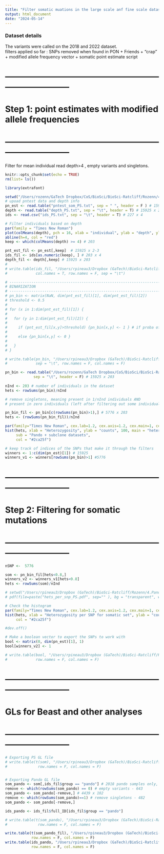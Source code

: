 ```yaml
---
title: "Filter somatic muations in the large scale anf fine scale datasets"
output: html_document
date: "2024-05-14"
---
```


### Dataset details

The variants were called on the 2018 and 2022 dataset. <br />
filters applied so far : SNPs removed when found in PON + Friends + "crap" + modified allele frequency vector + somatic point estimate script

# -----------------------------------------------------------------------------
# Step 1: point estimates with modified allele frequencies
# -----------------------------------------------------------------------------

Filter for mean individual read depth>4 , empty variants and singletons. 

```r
knitr::opts_chunk$set(echo = TRUE)
rm(list= ls())

library(extrafont)

setwd("/Users/rozenn/GaTech Dropbox/CoS/BioSci/BioSci-Ratcliff/Rozenn/4.PandoProject/17-analyses/2_PS/data")
# upoad pntest data and depth info
pn_est <- read.table("pntest_som_PS.txt", sep = " ", header = F ) # 15925 x 227
depth <- read.table("depth_PS.txt", sep = "\t", header = T) # 15925 x 227
ids <- read.csv("ids_PS.txt", sep = "\t", header = T) # 227 x 4

# Filter individuals based on depth
par(family = "Times New Roman")
plot(colMeans(depth), pch = 16, xlab = "individual", ylab = "depth", ylim = c(0,80)) # Mean depth per sample
abline(h=4, col = "red")
keep <- which(colMeans(depth) >= 4) # 203

pnt_est_fil <- pn_est[,keep]  # 15925 x 2-3
ids_fil <- ids[as.numeric(keep), ] # 203 x 4
depth_fil <- depth[,keep] # 15925 x 203
# 
# write.table(ids_fil, "/Users/rpineau3/Dropbox (GaTech)/BioSci-Ratcliff/Rozenn/4.PandoProject/17-analyses/3_spatial_structure/data/ids_PS_sup4.txt",
#             col.names = T, row.names = F, sep = "\t")

# -----------------------------------------------------------------------------
# BINARIZATION
# -----------------------------------------------------------------------------
# pn_bin <- matrix(NaN, dim(pnt_est_fil)[1], dim(pnt_est_fil)[2])
# threshold <- 0.5
# 
# for (x in 1:dim(pnt_est_fil)[1]) {
#   
#   for (y in 1:dim(pnt_est_fil)[2]) {
#     
#     if (pnt_est_fil[x,y]>threshold) {pn_bin[x,y] <- 1 } # if proba of being heteroZ > threshold, label with 1
#     
#     else {pn_bin[x,y] <- 0 }
#     
#   }
# }

# write.table(pn_bin, "/Users/rpineau3/Dropbox (GaTech)/BioSci-Ratcliff/Rozenn/4.PandoProject/17-analyses/2_PS/data/pnbin_PS.txt", 
#             sep = "\t", row.names = F, col.names = F)

pn_bin <- read.table("/Users/rozenn/GaTech Dropbox/CoS/BioSci/BioSci-Ratcliff/Rozenn/4.PandoProject/17-analyses/2_PS/data/pnbin_PS.txt", 
             sep = "\t", header = F) # 15925 x 203
  
nInd <- 203 # number of individuals in the dataset
hets <- rowSums(pn_bin)/nInd

# remove singletons, meaning present in 1/nInd individuals AND
# present in zero individuals (left after filtering out some individuals, maybe)

pn_bin_fil <- pn_bin[c(rowSums(pn_bin)>1),] # 5776 x 203
hets <- (rowSums(pn_bin_fil))/nInd

par(family="Times New Roman", cex.lab=1.2, cex.axis=1.2, cex.main=1, cex.sub=1)
hist(hets, xlab = "Heterozygosity", ylab = "counts", 100, main = "heterozygosity per SNP, after removing singletons",
     sub = "Pando + subclone datasets",
     col = "#2ca25f")

# keep track of indices of the SNPs that make it through the filters
winners <- 1:c(dim(pn_est)[1]) # 15925
winners_v1 <- winners[rowSums(pn_bin)>1] #5776

```



# -----------------------------------------------------------------------------
# Step 2: Filtering for somatic mutations
# -----------------------------------------------------------------------------

```r
nSNP <-  5776

som <- pn_bin_fil[hets<0.8,] 
winners_v2 <- winners_v1[hets<0.8] 
hets <- rowSums(som)/nInd

# setwd("/Users/rpineau3/Dropbox (GaTech)/BioSci-Ratcliff/Rozenn/4.PandoProject/17-analyses/2_PS/figures/") 
# pdf(file=paste("hets_per_snp_PS.pdf", sep="" ), bg = "transparent", width=5, height=3, family = "Times New Roman")

# Check the histogram
par(family="Times New Roman", cex.lab=1.2, cex.axis=1.2, cex.main=1, cex.sub=1)
hist(hets, xlab = "Heterozygosity per SNP for somatic set", ylab = "counts", 50, main = "", 
     col = "#2ca25f")

#dev.off()

# Make a boolean vector to export the SNPs to work with
bool <- matrix(0, dim(pn_est)[1], 1)
bool[winners_v2] <- 1 

# write.table(bool, "/Users/rpineau3/Dropbox (GaTech)/BioSci-Ratcliff/Rozenn/4.PandoProject/17-analyses/2_PS/data/bool_filter_PS.txt", 
#             row.names = F, col.names = F)

```
# -----------------------------------------------------------------------------
# GLs for Beast and other analyses
# -----------------------------------------------------------------------------

```r
# Exporting PS GL file
# write.table(t(som), "/Users/rpineau3/Dropbox (GaTech)/BioSci-Ratcliff/Rozenn/4.PandoProject/17-analyses/3_spatial_structure/data/gl_PS_5082snps_203inds.txt", 
#              row.names = F, col.names = F)


# Exporting Pando GL file
som_pando <- som[,ids_fil$group == "pando"] # 2018 pando samples only, 5082 x 102
remove <- which(rowSums(som_pando) == 0) # empty variants - 643
som_pando <- som_pando[-remove,] # 4439 x 102
remove <- which(rowSums(som_pando)==1) # remove singletons - 482
som_pando <- som_pando[-remove,] 

ids_pando <- ids_fil$full_ID[ids_fil$group == "pando"] 

# write.table(t(som_pando), "/Users/rpineau3/Dropbox (GaTech)/BioSci-Ratcliff/Rozenn/4.PandoProject/17-analyses/3_spatial_structure/data/gl_pando_3957snps_102inds.txt", 
#              row.names = F, col.names = F)

write.table(t(som_pando_fil), "/Users/rpineau3/Dropbox (GaTech)/BioSci-Ratcliff/Rozenn/4.PandoProject/17-analyses/2_PS/beast/nexus/pando_4439snps_102inds.txt",
            row.names = F, col.names = F)
write.table(ids_pando, "/Users/rpineau3/Dropbox (GaTech)/BioSci-Ratcliff/Rozenn/4.PandoProject/17-analyses/2_PS/beast/nexus/pando_ids_102inds.txt",
            row.names = F, col.names = F)

```
